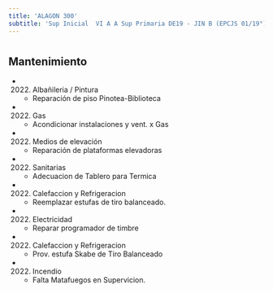 ```yaml
---
title: 'ALAGON 300'
subtitle: 'Sup Inicial  VI A A Sup Primaria DE19 - JIN B (EPCJS 01/19°) HOMERO MANZI - EPC N° 01 MARIA SILVENTI DE AMATO - ESC. DE MUSICA N° 12'
---
```


#


## Mantenimiento

*  (2022) Albañileria / Pintura 
    + Reparación de piso Pinotea-Biblioteca

*  (2022) Gas 
    + Acondicionar instalaciones y vent. x Gas

*  (2022) Medios de elevación 
    + Reparación de plataformas elevadoras

*  (2022) Sanitarias 
    + Adecuacion de Tablero para Termica

*  (2022) Calefaccion y Refrigeracion 
    + Reemplazar estufas de tiro balanceado.

*  (2022) Electricidad 
    + Reparar programador de timbre

*  (2022) Calefaccion y Refrigeracion 
    + Prov. estufa Skabe de Tiro Balanceado

*  (2022) Incendio 
    + Falta Matafuegos en Supervicion.



